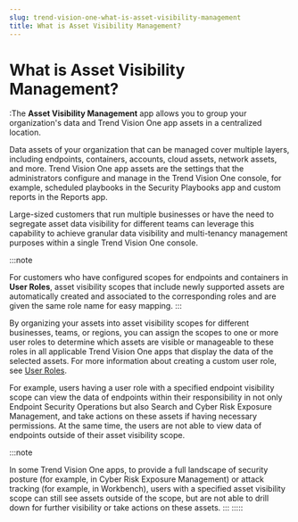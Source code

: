 ```yaml
---
slug: trend-vision-one-what-is-asset-visibility-management
title: What is Asset Visibility Management?
---
```

# What is Asset Visibility Management?

:The **Asset Visibility Management** app allows you to group your organization's data and Trend Vision One app assets in a centralized location.

Data assets of your organization that can be managed cover multiple layers, including endpoints, containers, accounts, cloud assets, network assets, and more. Trend Vision One app assets are the settings that the administrators configure and manage in the Trend Vision One console, for example, scheduled playbooks in the Security Playbooks app and custom reports in the Reports app.

Large-sized customers that run multiple businesses or have the need to segregate asset data visibility for different teams can leverage this capability to achieve granular data visibility and multi-tenancy management purposes within a single Trend Vision One console.

:::note

For customers who have configured scopes for endpoints and containers in **User Roles**, asset visibility scopes that include newly supported assets are automatically created and associated to the corresponding roles and are given the same role name for easy mapping.
:::

By organizing your assets into asset visibility scopes for different businesses, teams, or regions, you can assign the scopes to one or more user roles to determine which assets are visible or manageable to these roles in all applicable Trend Vision One apps that display the data of the selected assets. For more information about creating a custom user role, see [User Roles](user-roles-foundation-services.mdx).

For example, users having a user role with a specified endpoint visibility scope can view the data of endpoints within their responsibility in not only Endpoint Security Operations but also Search and Cyber Risk Exposure Management, and take actions on these assets if having necessary permissions. At the same time, the users are not able to view data of endpoints outside of their asset visibility scope.

:::note

In some Trend Vision One apps, to provide a full landscape of security posture (for example, in Cyber Risk Exposure Management) or attack tracking (for example, in Workbench), users with a specified asset visibility scope can still see assets outside of the scope, but are not able to drill down for further visibility or take actions on these assets.
:::
:::::
